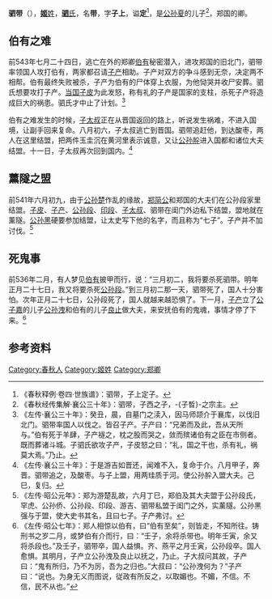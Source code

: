 {{Infobox 先秦人物
|名称= 驷带
|图像=
|图说=
|姓=[[姬姓|姬]]
|氏=[[驷氏|驷]]
|名=带
|字=子上
|别名=
|别字=
|谥号=定
|时代=春秋时期
|国家=
|身份=郑卿
|出生=
|逝世=前536年
|在位=
|父=[[子西_(郑国)|子西]]
|母=
|正妻=
|妾=
|子女=[[驷偃|驷偃]]
|太子=
}}
'''驷带'''（{{bd|？||前536年||}}），[[姬姓|'''姬'''姓]]，[[驷氏|'''驷'''氏]]，名'''带'''，字'''子上'''，谥'''定'''<ref>《春秋释例·卷四·世族谱》：驷带，子上定子。</ref>，是[[公孙夏|公孙夏]]的儿子<ref>《春秋经传集解·襄公三十年》：驷带，子西之子，-{子晳}-之宗主。</ref>，郑国的卿。

==伯有之难==
前543年七月二十四日，逃亡在外的郑卿[[伯有|伯有]]秘密潜入，进攻郑国的旧北门，驷带率领国人攻打伯有，两家都召请[[子产|子产]]相助。子产对双方的争斗感到无奈，决定两不相帮。伯有最终失败被杀，子产为伯有的尸体穿上衣服，为他恸哭并收尸安葬。驷氏想要攻打子产。[[当国|当国]][[子皮|子皮]]为此发怒，称有礼的子产是国家的支柱，杀死子产将造成巨大的祸患。驷氏才中止了计划。<ref>《左传·襄公三十年》：癸丑，晨，自墓门之渎入，因马师颉介于襄库，以伐旧北门。驷带率国人以伐之。皆召子产。子产曰：“兄弟而及此，吾从天所与。”伯有死于羊肆，子产襚之，枕之股而哭之，敛而殡诸伯有之臣在市侧者。既而葬诸斗城。子驷氏欲攻子产，子皮怒之曰：“礼，国之干也，杀有礼，祸莫大焉。”乃止。</ref>

伯有之难发生的时候，[[子太叔|子太叔]]正在从晋国返回的路上，听说发生祸难，不进入国境，让副手回来复命。八月初六，子太叔逃亡到晋国。驷带追赶他，到达酸枣，两人在这里结盟，把两件玉圭沉在黄河里表示诚意，又让[[公孙肸|公孙肸]]进入国都和诸位大夫结盟。十一日，子太叔再次回到国内。<ref>《左传·襄公三十年》：于是游吉如晋还，闻难不入，复命于介。八月甲子，奔晋。驷带追之，及酸枣。与子上盟，用两珪质于河。使公孙肸入盟大夫。己巳，复归。</ref>

==薰隧之盟==
前541年六月初九，由于[[公孙楚|公孙楚]]作乱的缘故，[[郑简公|郑简公]]和郑国的大夫们在公孙段家里结盟。[[子皮|子皮]]、[[子产|子产]]、[[公孙段|公孙段]]、[[印段|印段]]、[[子太叔|子太叔]]、驷带在闺门外边私下结盟，盟地就在薰隧。[[公孙黑|公孙黑]]硬要参加结盟，让太史写下他的名字，而且称为“七子”。子产并不加讨伐。<ref>《左传·昭公元年》：郑为游楚乱故，六月丁巳，郑伯及其大夫盟于公孙段氏，罕虎、公孙侨、公孙段、印段、游吉、驷带私盟于闺门之外，实薰隧。公孙黑强与于盟，使大史书其名，且曰七子。子产弗讨。</ref> 

==死鬼事==
前536年二月，有人梦见[[伯有|伯有]]披甲而行，说：“三月初二，我将要杀死驷带。明年正月二十七日，我又将要杀死[[公孙段|公孙段]]。”到三月初二那一天，驷带死了，国人十分害怕。次年正月二十七日，公孙段死了，国人就越来越恐惧了。下一月，[[子产|子产]]立了[[子孔_(郑国)|公子嘉]]的儿子[[公孙洩|公孙洩]]和伯有的儿子[[良止|良止]]做大夫，来安抚伯有的鬼魂，事情才停了下来。<ref>《左传·昭公七年》：郑人相惊以伯有，曰“伯有至矣”，则皆走，不知所往。铸刑书之岁二月，或梦伯有介而行，曰：“壬子，余将杀带也。明年壬寅，余又将杀段也。”及壬子，驷带卒，国人益惧。齐、燕平之月壬寅，公孙段卒。国人愈惧。其明月，子产立公孙洩及良止以抚之，乃止。子大叔问其故，子产曰：“鬼有所归，乃不为厉，吾为之归也。”大叔曰：“公孙洩何为？”子产曰：“说也。为身无义而图说，従政有所反之，以取媚也。不媚，不信。不信，民不从也。”</ref>

== 参考资料 ==
{{reflist}}

{{start box}}
{{s-before|父[[公孙夏|公孙夏]]}}
{{s-title|[[郑国|郑国]][[驷氏|驷氏]]宗主|？-前536年}}
{{s-after|子[[驷偃|驷偃]]}}
{{end box}}

[[Category:春秋人|Category:春秋人]]
[[Category:姬姓|Category:姬姓]]
[[Category:郑卿|Category:郑卿]]